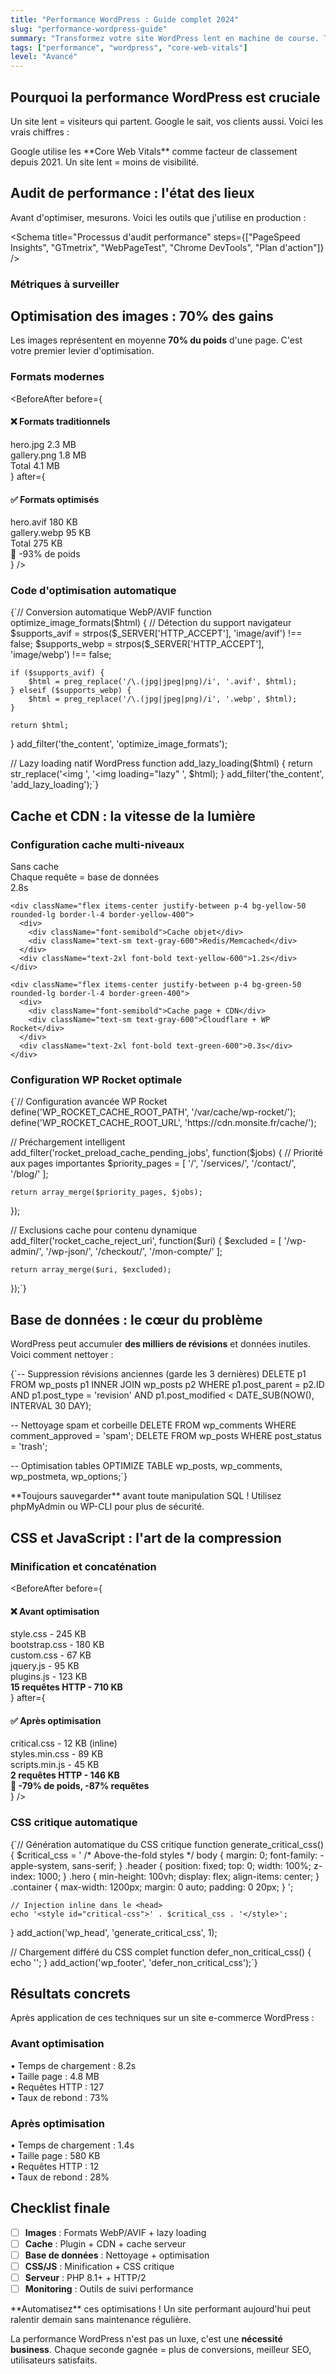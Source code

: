 ```yaml
---
title: "Performance WordPress : Guide complet 2024"
slug: "performance-wordpress-guide"
summary: "Transformez votre site WordPress lent en machine de course. Techniques avancées, outils pro et résultats mesurables."
tags: ["performance", "wordpress", "core-web-vitals"]
level: "Avancé"
---
```


## Pourquoi la performance WordPress est cruciale

Un site lent = visiteurs qui partent. Google le sait, vos clients aussi. Voici les vrais chiffres :

<div className="grid grid-cols-1 md:grid-cols-3 gap-6 my-8">
  <Metric label="Rebond si > 3s" value={53} unit="%" />
  <Metric label="Conversion perdue" value={-7} unit="%" />
  <Metric label="Impact SEO" value={-40} unit="%" />
</div>

<Tip type="warning">
Google utilise les **Core Web Vitals** comme facteur de classement depuis 2021. Un site lent = moins de visibilité.
</Tip>

## Audit de performance : l'état des lieux

Avant d'optimiser, mesurons. Voici les outils que j'utilise en production :

<Schema 
  title="Processus d'audit performance"
  steps={["PageSpeed Insights", "GTmetrix", "WebPageTest", "Chrome DevTools", "Plan d'action"]}
/>

### Métriques à surveiller

<div className="grid grid-cols-2 md:grid-cols-4 gap-4 my-8">
  <PerformanceGauge score={85} label="LCP (Largest Contentful Paint)" />
  <PerformanceGauge score={92} label="CLS (Cumulative Layout Shift)" />
  <PerformanceGauge score={78} label="FID (First Input Delay)" />
  <PerformanceGauge score={88} label="Score global" />
</div>

## Optimisation des images : 70% des gains

Les images représentent en moyenne **70% du poids** d'une page. C'est votre premier levier d'optimisation.

### Formats modernes

<BeforeAfter 
  before={
    <div>
      <h4 className="font-semibold mb-4">❌ Formats traditionnels</h4>
      <div className="space-y-2 text-sm">
        <div className="flex justify-between p-2 bg-red-50 rounded">
          <span>hero.jpg</span>
          <span className="text-red-600">2.3 MB</span>
        </div>
        <div className="flex justify-between p-2 bg-red-50 rounded">
          <span>gallery.png</span>
          <span className="text-red-600">1.8 MB</span>
        </div>
        <div className="flex justify-between p-2 bg-red-50 rounded">
          <span>Total</span>
          <span className="text-red-600 font-bold">4.1 MB</span>
        </div>
      </div>
    </div>
  }
  after={
    <div>
      <h4 className="font-semibold mb-4">✅ Formats optimisés</h4>
      <div className="space-y-2 text-sm">
        <div className="flex justify-between p-2 bg-green-50 rounded">
          <span>hero.avif</span>
          <span className="text-green-600">180 KB</span>
        </div>
        <div className="flex justify-between p-2 bg-green-50 rounded">
          <span>gallery.webp</span>
          <span className="text-green-600">95 KB</span>
        </div>
        <div className="flex justify-between p-2 bg-green-50 rounded">
          <span>Total</span>
          <span className="text-green-600 font-bold">275 KB</span>
        </div>
      </div>
      <div className="mt-4 p-2 bg-blue-50 rounded text-center">
        <span className="text-blue-600 font-bold">🚀 -93% de poids</span>
      </div>
    </div>
  }
/>

### Code d'optimisation automatique

<CodeBlock title="functions.php" language="php">
{`// Conversion automatique WebP/AVIF
function optimize_image_formats($html) {
    // Détection du support navigateur
    $supports_avif = strpos($_SERVER['HTTP_ACCEPT'], 'image/avif') !== false;
    $supports_webp = strpos($_SERVER['HTTP_ACCEPT'], 'image/webp') !== false;
    
    if ($supports_avif) {
        $html = preg_replace('/\.(jpg|jpeg|png)/i', '.avif', $html);
    } elseif ($supports_webp) {
        $html = preg_replace('/\.(jpg|jpeg|png)/i', '.webp', $html);
    }
    
    return $html;
}
add_filter('the_content', 'optimize_image_formats');

// Lazy loading natif WordPress
function add_lazy_loading($html) {
    return str_replace('<img ', '<img loading="lazy" ', $html);
}
add_filter('the_content', 'add_lazy_loading');`}
</CodeBlock>

## Cache et CDN : la vitesse de la lumière

### Configuration cache multi-niveaux

<Demo title="Simulation temps de chargement avec cache">
  <div className="space-y-4">
    <div className="flex items-center justify-between p-4 bg-red-50 rounded-lg border-l-4 border-red-400">
      <div>
        <div className="font-semibold">Sans cache</div>
        <div className="text-sm text-gray-600">Chaque requête = base de données</div>
      </div>
      <div className="text-2xl font-bold text-red-600">2.8s</div>
    </div>
    
    <div className="flex items-center justify-between p-4 bg-yellow-50 rounded-lg border-l-4 border-yellow-400">
      <div>
        <div className="font-semibold">Cache objet</div>
        <div className="text-sm text-gray-600">Redis/Memcached</div>
      </div>
      <div className="text-2xl font-bold text-yellow-600">1.2s</div>
    </div>
    
    <div className="flex items-center justify-between p-4 bg-green-50 rounded-lg border-l-4 border-green-400">
      <div>
        <div className="font-semibold">Cache page + CDN</div>
        <div className="text-sm text-gray-600">Cloudflare + WP Rocket</div>
      </div>
      <div className="text-2xl font-bold text-green-600">0.3s</div>
    </div>
  </div>
</Demo>

### Configuration WP Rocket optimale

<CodeBlock title="Configuration WP Rocket" language="php">
{`// Configuration avancée WP Rocket
define('WP_ROCKET_CACHE_ROOT_PATH', '/var/cache/wp-rocket/');
define('WP_ROCKET_CACHE_ROOT_URL', 'https://cdn.monsite.fr/cache/');

// Préchargement intelligent
add_filter('rocket_preload_cache_pending_jobs', function($jobs) {
    // Priorité aux pages importantes
    $priority_pages = [
        '/',
        '/services/',
        '/contact/',
        '/blog/'
    ];
    
    return array_merge($priority_pages, $jobs);
});

// Exclusions cache pour contenu dynamique
add_filter('rocket_cache_reject_uri', function($uri) {
    $excluded = [
        '/wp-admin/',
        '/wp-json/',
        '/checkout/',
        '/mon-compte/'
    ];
    
    return array_merge($uri, $excluded);
});`}
</CodeBlock>

## Base de données : le cœur du problème

WordPress peut accumuler **des milliers de révisions** et données inutiles. Voici comment nettoyer :

<CodeBlock title="Nettoyage base de données" language="sql">
{`-- Suppression révisions anciennes (garde les 3 dernières)
DELETE p1 FROM wp_posts p1
INNER JOIN wp_posts p2 
WHERE p1.post_parent = p2.ID 
AND p1.post_type = 'revision' 
AND p1.post_modified < DATE_SUB(NOW(), INTERVAL 30 DAY);

-- Nettoyage spam et corbeille
DELETE FROM wp_comments WHERE comment_approved = 'spam';
DELETE FROM wp_posts WHERE post_status = 'trash';

-- Optimisation tables
OPTIMIZE TABLE wp_posts, wp_comments, wp_postmeta, wp_options;`}
</CodeBlock>

<Tip type="warning">
**Toujours sauvegarder** avant toute manipulation SQL ! Utilisez phpMyAdmin ou WP-CLI pour plus de sécurité.
</Tip>

## CSS et JavaScript : l'art de la compression

### Minification et concaténation

<BeforeAfter 
  before={
    <div>
      <h4 className="font-semibold mb-4">❌ Avant optimisation</h4>
      <div className="space-y-2 text-xs font-mono">
        <div className="p-2 bg-gray-100 rounded">style.css - 245 KB</div>
        <div className="p-2 bg-gray-100 rounded">bootstrap.css - 180 KB</div>
        <div className="p-2 bg-gray-100 rounded">custom.css - 67 KB</div>
        <div className="p-2 bg-gray-100 rounded">jquery.js - 95 KB</div>
        <div className="p-2 bg-gray-100 rounded">plugins.js - 123 KB</div>
        <div className="mt-2 p-2 bg-red-100 rounded text-center">
          <strong>15 requêtes HTTP - 710 KB</strong>
        </div>
      </div>
    </div>
  }
  after={
    <div>
      <h4 className="font-semibold mb-4">✅ Après optimisation</h4>
      <div className="space-y-2 text-xs font-mono">
        <div className="p-2 bg-green-100 rounded">critical.css - 12 KB (inline)</div>
        <div className="p-2 bg-green-100 rounded">styles.min.css - 89 KB</div>
        <div className="p-2 bg-green-100 rounded">scripts.min.js - 45 KB</div>
        <div className="mt-2 p-2 bg-green-100 rounded text-center">
          <strong>2 requêtes HTTP - 146 KB</strong>
        </div>
        <div className="mt-2 p-2 bg-blue-100 rounded text-center">
          <strong>🚀 -79% de poids, -87% requêtes</strong>
        </div>
      </div>
    </div>
  }
/>

### CSS critique automatique

<CodeBlock title="Extraction CSS critique" language="php">
{`// Génération automatique du CSS critique
function generate_critical_css() {
    $critical_css = '
    /* Above-the-fold styles */
    body { margin: 0; font-family: -apple-system, sans-serif; }
    .header { position: fixed; top: 0; width: 100%; z-index: 1000; }
    .hero { min-height: 100vh; display: flex; align-items: center; }
    .container { max-width: 1200px; margin: 0 auto; padding: 0 20px; }
    ';
    
    // Injection inline dans le <head>
    echo '<style id="critical-css">' . $critical_css . '</style>';
}
add_action('wp_head', 'generate_critical_css', 1);

// Chargement différé du CSS complet
function defer_non_critical_css() {
    echo '<script>
    // Chargement asynchrone CSS
    const link = document.createElement("link");
    link.rel = "stylesheet";
    link.href = "' . get_stylesheet_uri() . '";
    document.head.appendChild(link);
    </script>';
}
add_action('wp_footer', 'defer_non_critical_css');`}
</CodeBlock>

## Résultats concrets

Après application de ces techniques sur un site e-commerce WordPress :

<div className="grid grid-cols-1 md:grid-cols-2 gap-8 my-8">
  <div className="space-y-4">
    <h3 className="text-xl font-semibold">Avant optimisation</h3>
    <PerformanceGauge score={23} label="PageSpeed Mobile" />
    <PerformanceGauge score={45} label="PageSpeed Desktop" />
    <div className="p-4 bg-red-50 rounded-lg">
      <div className="text-sm text-red-600">
        • Temps de chargement : 8.2s<br/>
        • Taille page : 4.8 MB<br/>
        • Requêtes HTTP : 127<br/>
        • Taux de rebond : 73%
      </div>
    </div>
  </div>
  
  <div className="space-y-4">
    <h3 className="text-xl font-semibold">Après optimisation</h3>
    <PerformanceGauge score={89} label="PageSpeed Mobile" />
    <PerformanceGauge score={96} label="PageSpeed Desktop" />
    <div className="p-4 bg-green-50 rounded-lg">
      <div className="text-sm text-green-600">
        • Temps de chargement : 1.4s<br/>
        • Taille page : 580 KB<br/>
        • Requêtes HTTP : 12<br/>
        • Taux de rebond : 28%
      </div>
    </div>
  </div>
</div>

## Checklist finale

- [ ] **Images** : Formats WebP/AVIF + lazy loading
- [ ] **Cache** : Plugin + CDN + cache serveur  
- [ ] **Base de données** : Nettoyage + optimisation
- [ ] **CSS/JS** : Minification + CSS critique
- [ ] **Serveur** : PHP 8.1+ + HTTP/2
- [ ] **Monitoring** : Outils de suivi performance

<Tip type="tip">
**Automatisez** ces optimisations ! Un site performant aujourd'hui peut ralentir demain sans maintenance régulière.
</Tip>

La performance WordPress n'est pas un luxe, c'est une **nécessité business**. Chaque seconde gagnée = plus de conversions, meilleur SEO, utilisateurs satisfaits.
